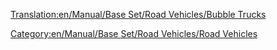 [[Translation:en/Manual/Base Set/Road Vehicles/Bubble Trucks]]

{{en/RoadVehicle|name=MightyMover Bubble Truck
|img=en/Manual/Base Set/Road Vehicles/MightyMover Bubble.gif
|price=£4,797 ($9,594)
|speed=30 mph (48 km/h)
|annual=£422 ($844)
|designed=1935
|life=15
|capacity=17 bubbles
}}
{{en/RoadVehicle|name=Powernaught Bubble Truck
|img=en/Manual/Base Set/Road Vehicles/Powernaught bubble.gif
|price=£6,054 ($12,108)
|speed=55 mph (88 km/h)
|annual=£790 ($1,580)
|designed=1977
|life=15
|capacity=19 bubbles
}}
{{en/RoadVehicle|name=Wizzowow Bubble Truck
|img=en/Manual/Base Set/Road Vehicles/Wizzowow Bubble.gif
|price=£6,481 ($12,962)
|speed=70 mph (112 km/h)
|annual=£1,131 ($2,262)
|designed=2011
|life=15
|capacity=22 bubbles
}}
[[Category:en/Manual/Base Set/Road Vehicles/Road Vehicles]]
